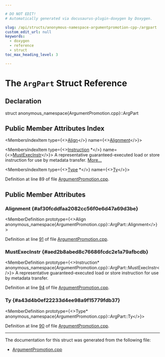 ```yaml
---

# DO NOT EDIT!
# Automatically generated via docusaurus-plugin-doxygen by Doxygen.

slug: /api/structs/anonymous-namespace-argumentpromotion-cpp-/argpart
custom_edit_url: null
keywords:
  - doxygen
  - reference
  - struct
toc_max_heading_level: 3

---
```





# The `ArgPart` Struct Reference

<DoxygenPage pluginConfig={pluginConfig}>



## Declaration

<CodeBlock>struct anonymous_namespace{ArgumentPromotion.cpp}::ArgPart</CodeBlock>

## Public Member Attributes Index

<MembersIndex>

<MembersIndexItem
  type={<><a href="/docs/api/structs/llvm/align">Align</a></>}
  name={<><a href="#af30fcddfaa2082cc56f0e6d47a69d3be">Alignment</a></>}>
</MembersIndexItem>

<MembersIndexItem
  type={<><a href="/docs/api/classes/llvm/instruction">Instruction</a> &#42;</>}
  name={<><a href="#aed2b8abed8c76686fcdc2e1a79afbcdb">MustExecInstr</a></>}>
A representative guaranteed-executed load or store instruction for use by metadata transfer. <a href="#aed2b8abed8c76686fcdc2e1a79afbcdb">More...</a>
</MembersIndexItem>

<MembersIndexItem
  type={<><a href="/docs/api/classes/llvm/type">Type</a> &#42;</>}
  name={<><a href="#a43d4b0ef22233d4ee98a9f15779fdb37">Ty</a></>}>
</MembersIndexItem>

</MembersIndex>


Definition at line 89 of file <a href="/docs/api/files/lib/lib/transforms/lib/transforms/ipo/argumentpromotion-cpp">ArgumentPromotion.cpp</a>.

<SectionDefinition>

## Public Member Attributes

### Alignment {#af30fcddfaa2082cc56f0e6d47a69d3be}

<MemberDefinition
  prototype={<>Align anonymous&#95;namespace&#123;ArgumentPromotion.cpp&#125;::ArgPart::Alignment</>}>

Definition at line <a href="/docs/api/files/lib/lib/transforms/lib/transforms/ipo/argumentpromotion-cpp/#l00091">91</a> of file <a href="/docs/api/files/lib/lib/transforms/lib/transforms/ipo/argumentpromotion-cpp">ArgumentPromotion.cpp</a>.
</MemberDefinition>

### MustExecInstr {#aed2b8abed8c76686fcdc2e1a79afbcdb}

<MemberDefinition
  prototype={<>Instruction&#42; anonymous&#95;namespace&#123;ArgumentPromotion.cpp&#125;::ArgPart::MustExecInstr</>}>
A representative guaranteed-executed load or store instruction for use by metadata transfer.

Definition at line <a href="/docs/api/files/lib/lib/transforms/lib/transforms/ipo/argumentpromotion-cpp/#l00094">94</a> of file <a href="/docs/api/files/lib/lib/transforms/lib/transforms/ipo/argumentpromotion-cpp">ArgumentPromotion.cpp</a>.
</MemberDefinition>

### Ty {#a43d4b0ef22233d4ee98a9f15779fdb37}

<MemberDefinition
  prototype={<>Type&#42; anonymous&#95;namespace&#123;ArgumentPromotion.cpp&#125;::ArgPart::Ty</>}>

Definition at line <a href="/docs/api/files/lib/lib/transforms/lib/transforms/ipo/argumentpromotion-cpp/#l00090">90</a> of file <a href="/docs/api/files/lib/lib/transforms/lib/transforms/ipo/argumentpromotion-cpp">ArgumentPromotion.cpp</a>.
</MemberDefinition>

</SectionDefinition>

<hr/>

The documentation for this struct was generated from the following file:

<ul>
<li><a href="/docs/api/files/lib/lib/transforms/lib/transforms/ipo/argumentpromotion-cpp">ArgumentPromotion.cpp</a></li>
</ul>

</DoxygenPage>
